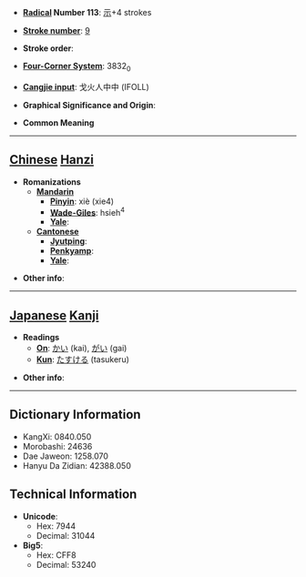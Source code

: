 * '''[[Wiktionary:Chinese radical index| Radical]] Number 113''': [[Wiktionary:Chinese radical index 示|示]]+4 strokes

* '''[[Wiktionary:Chinese total strokes index|Stroke number]]''': [[Wiktionary:Chinese total strokes index 9|9]]

* '''Stroke order''': 

* '''[[Wiktionary:Chinese four corner index|Four-Corner System]]''': 3832<sub>0</sub>

* '''[[Wiktionary:Chinese Cangjie index|Cangjie input]]''': 戈火人中中 (IFOLL)

* '''Graphical Significance and Origin''': 

* '''Common Meaning'''

----

== [[Chinese]] [[Hanzi]] ==

* '''Romanizations'''
** '''[[Mandarin]]'''
*** '''[[Pinyin]]''': xiè (xie4)
*** '''[[Wade-Giles]]''': hsieh<sup>4</sup>
*** '''[[Yale]]''': 
** '''[[Cantonese]]'''
*** '''[[Jyutping]]''':
*** '''[[Penkyamp]]''': 
*** '''[[Yale]]''': 

* '''Other info''': 

----

== [[Japanese]] [[Kanji]] ==

* '''Readings'''
** '''[[On]]''': [[かい]] (kai), [[がい]] (gai)
** '''[[Kun]]''': [[たすける]] (tasukeru)

* '''Other info''':  

----

== Dictionary Information ==

* KangXi: 0840.050
* Morobashi: 24636
* Dae Jaweon: 1258.070
* Hanyu Da Zidian: 42388.050

== Technical Information ==

* '''Unicode''':
** Hex: 7944
** Decimal: 31044
* '''Big5''':
** Hex: CFF8
** Decimal: 53240